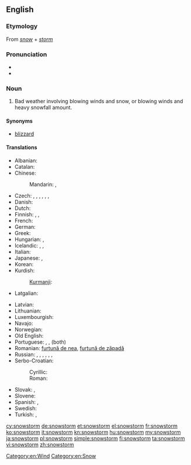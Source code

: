 ==English==

===Etymology===
From ''[[snow]]'' + ''[[storm]]''

===Pronunciation===
* {{IPA|/ˈsnəʊstɔːm/}}
* {{audio|en-us-snowstorm.ogg|Audio (US)}}

===Noun===
{{en-noun}}

# Bad weather involving blowing winds and snow, or blowing winds and heavy snowfall amount.

====Synonyms====
* [[blizzard]]

====Translations====
{{trans-top|bad weather involving blowing winds and snow}}
* Albanian: {{t|sq|stuhi dëbore}}
* Catalan: {{t+|ca|nevada}}
* Chinese:
*: Mandarin: {{t|cmn|暴風雪|sc=Hani}}, {{t+|cmn|暴风雪|tr=bàofēngxuě|sc=Hani}}
* Czech: {{t-|cs|blizard|m}}, {{t-|cs|sněhová bouře|f}}, {{t-|cs|sněhová vichřice|f}}, {{t-|cs|vánice|f}}, {{t+|cs|metelice|f}}, {{t-|cs|fujavice|f}}, {{t-|cs|chumelenice|f}}
* Danish: {{t-|da|snestorm|c}}
* Dutch: {{t+|nl|sneeuwstorm|m}}
* Finnish: {{t+|fi|myräkkä}}, {{t+|fi|lumimyrsky}}, {{t+|fi|pyry}}
* French: {{t+|fr|tempête de neige|f}}
* German: {{t+|de|Schneesturm|m}}
* Greek: {{t+|el|χιονοθύελλα|f|tr=chionothýella}}
* Hungarian: {{t+|hu|hóvihar}}, {{t-|hu|hóförgeteg}}
* Icelandic: {{t-|is|snjóstormur|m}}, {{t-|is|stórhríð|f}}, {{t+|is|kafaldsbylur|m}}
* Italian: {{t|it|bufera di neve|f}}
* Japanese: {{t|ja|暴風雪|tr=ぼうふうせつ, bōfūsetsu|sc=Jpan}}, {{t|ja|吹雪|tr=ふぶき, fubuki|sc=Jpan}}
* Korean: {{t|ko|눈보라|tr=nunbora|sc=Kore}}
* Kurdish:
*: [[Kurmanji]]: {{t|ku|pûk}} {{f}}
* Latgalian: {{tø|ltg|viejputnis}}
{{trans-mid}}
* Latvian: {{t-|lv|putenis}}
* Lithuanian: {{t|lt|pūga|f}}
* Luxembourgish: {{t-|lb|Schnéistuerm|m}}
* Navajo: {{tø|nv|chííl}}
* Norwegian: {{t+|no|snøstorm}}
* Old English: {{t-|ang|hriþ|alt=hrīþ|xs=Old English}}
* Portuguese: {{t+|pt|nevasca|f}} {{qualifier|Brazil}}, {{t-|pt|nevão|m}} {{qualifier|Portugal}}, {{t-|pt|tempestade de neve|f}} (both)
* Romanian: [[furtună de nea]], [[furtună de zăpadă]]
* Russian: {{t|ru|метель|f|tr=metélʹ|sc=Cyrl}}, {{t|ru|пурга|f|tr=purgá|sc=Cyrl}}, {{t|ru|вьюгa|f|tr=vʹjúga|sc=Cyrl}}, {{t|ru|бурaн|m|tr=burán|sc=Cyrl}}, {{t|ru|снежная буря|f|tr=snéžnaja búrja|sc=Cyrl}}, {{t|ru|снеговая буря|f|tr=snegovája búrja|sc=Cyrl}}, {{t|ru|снежный вихрь|m|tr=snéžnyj vixrʹ|sc=Cyrl}}
* Serbo-Croatian:
*: Cyrillic: {{t-|sh|мећава|f|alt=мѐћава|sc=Cyrl|xs=Serbo-Croatian}}
*: Roman: {{t-|sh|mećava|f|alt=mèćava|xs=Serbo-Croatian}}
* Slovak: {{t|sk|snehová búrka|f}}, {{t|sk|fujavica|f}}
* Slovene: {{t|sl|snežni vihar|m}}
* Spanish: {{t+|es|nevada}}, {{t-|es|nevasca}}
* Swedish: {{t+|sv|snöstorm}}
* Turkish: {{t+|tr|tipi}},  {{t-|tr|kar fırtınası}}
{{trans-bottom}}

[[Category:en:Wind]]

[[cy:snowstorm]]
[[de:snowstorm]]
[[et:snowstorm]]
[[el:snowstorm]]
[[fr:snowstorm]]
[[ko:snowstorm]]
[[it:snowstorm]]
[[kn:snowstorm]]
[[hu:snowstorm]]
[[my:snowstorm]]
[[ja:snowstorm]]
[[pl:snowstorm]]
[[simple:snowstorm]]
[[fi:snowstorm]]
[[ta:snowstorm]]
[[vi:snowstorm]]
[[zh:snowstorm]]
[[Category:en:Snow]]